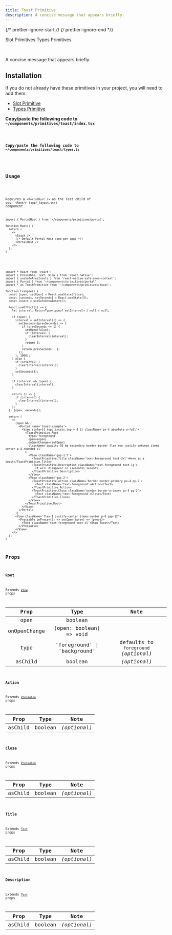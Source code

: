 ```yaml
---
title: Toast Primitive
description: A concise message that appears briefly.
---
```


{/* prettier-ignore-start */}
{/* prettier-ignore-end */}


<LinkButton href='/primitives/slot'>Slot Primitives</LinkButton>
<LinkButton href='/primitives/types'>Types Primitives</LinkButton>

<br />

A concise message that appears briefly.

## Installation

<Aside title="Uses shared primitives">
  If you do not already have these primitives in your project, you will need to add them.

  - [Slot Primitive](/primitives/slot)
  - [Types Primitive](/primitives/types)
  
</Aside>


**Copy/paste the following code to `~/components/primitives/toast/index.tsx`**

<Code code={importedCode} lang="tsx" title="~/components/primitives/toast/index.tsx" />

**Copy/paste the following code to `~/components/primitives/toast/types.ts`**

<Code code={importedTypesCode} lang="tsx" title="~/components/primitives/toast/types.ts" />

## Usage

<Aside type="caution">

  Requires a `<PortalHost />` as the last child of your `<Root/>` (`app/_layout.tsx`) component

  ```tsx
  import { PortalHost } from '~/components/primitives/portal';

  function Root() {
    return (
      <>
        <Stack />
        {/* Default Portal Host (one per app) */}
        <PortalHost />
      </>
    );
  }
  ```

</Aside>

```tsx
import * React from 'react';
import { Pressable, Text, View } from 'react-native';
import { useSafeAreaInsets } from 'react-native-safe-area-context';
import { Portal } from '~/components/primitives/portal';
import * as ToastPrimitive from '~/components/primitives/toast';

function Example() {
  const [open, setOpen] = React.useState(false);
  const [seconds, setSeconds] = React.useState(3);
  const insets = useSafeAreaInsets();

  React.useEffect(() => {
    let interval: ReturnType<typeof setInterval> | null = null;

    if (open) {
      interval = setInterval(() => {
        setSeconds((prevSeconds) => {
          if (prevSeconds <= 1) {
            setOpen(false);
            if (interval) {
              clearInterval(interval);
            }
            return 3;
          }
          return prevSeconds - 1;
        });
      }, 1000);
    } else {
      if (interval) {
        clearInterval(interval);
      }
      setSeconds(3);
    }

    if (interval && !open) {
      clearInterval(interval);
    }

    return () => {
      if (interval) {
        clearInterval(interval);
      }
    };
  }, [open, seconds]);

  return (
    <>
      {open && (
        <Portal name='toast-example'>
          <View style={{ top: insets.top + 4 }} className='px-4 absolute w-full'>
            <ToastPrimitive.Root
              type='foreground'
              open={open}
              onOpenChange={setOpen}
              className='opacity-95 bg-secondary border-border flex-row justify-between items-center p-4 rounded-xl'
            >
              <View className='gap-1.5'>
                <ToastPrimitive.Title className='text-foreground text-3xl'>Here is a toast</ToastPrimitive.Title>
                <ToastPrimitive.Description className='text-foreground text-lg'>
                  It will disappear in {seconds} seconds
                </ToastPrimitive.Description>
              </View>
              <View className='gap-2'>
                <ToastPrimitive.Action className='border border-primary px-4 py-2'>
                  <Text className='text-foreground'>Action</Text>
                </ToastPrimitive.Action>
                <ToastPrimitive.Close className='border border-primary px-4 py-2'>
                  <Text className='text-foreground'>Close</Text>
                </ToastPrimitive.Close>
              </View>
            </ToastPrimitive.Root>
          </View>
        </Portal>
      )}
      <View className='flex-1 justify-center items-center p-6 gap-12'>
        <Pressable onPress={() => setOpen((prev) => !prev)}>
          <Text className='text-foreground text-xl'>Show Toast</Text>
        </Pressable>
      </View>
    </>
  );
}
```

## Props

### Root

Extends [`View`](https://reactnative.dev/docs/view#props) props

|  Prop   |  Type   |     Note     |
| :-----: | :-----: | :----------: |
| open    | boolean |              |
| onOpenChange | (open: boolean) => void |              |
| type | 'foreground' \| 'background' | defaults to `foreground` _(optional)_ |
| asChild | boolean | _(optional)_ |

### Action

Extends [`Pressable`](https://reactnative.dev/docs/pressable#props) props

|  Prop   |  Type   |     Note     |
| :-----: | :-----: | :----------: |
| asChild | boolean | _(optional)_ |

### Close

Extends [`Pressable`](https://reactnative.dev/docs/pressable#props) props

|  Prop   |  Type   |     Note     |
| :-----: | :-----: | :----------: |
| asChild | boolean | _(optional)_ |

### Title

Extends [`Text`](https://reactnative.dev/docs/text#props) props

|  Prop   |  Type   |     Note     |
| :-----: | :-----: | :----------: |
| asChild | boolean | _(optional)_ |

### Description

Extends [`Text`](https://reactnative.dev/docs/text#props) props

|  Prop   |  Type   |     Note     |
| :-----: | :-----: | :----------: |
| asChild | boolean | _(optional)_ |
